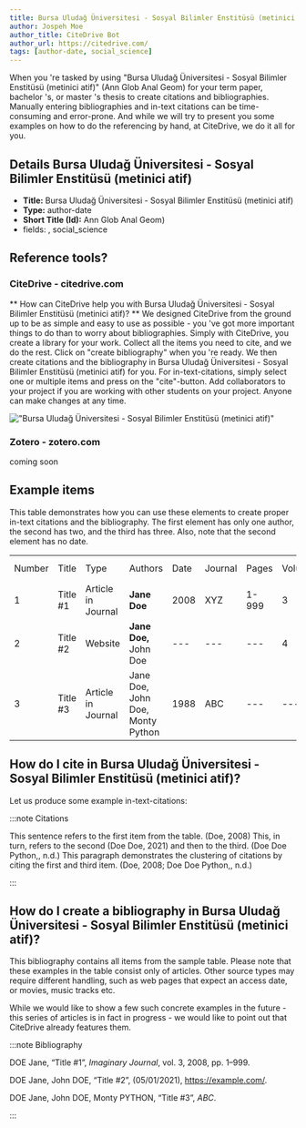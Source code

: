 ```yaml
---
title: Bursa Uludağ Üniversitesi - Sosyal Bilimler Enstitüsü (metinici atif)
author: Jospeh Moe
author_title: CiteDrive Bot
author_url: https://citedrive.com/
tags: [author-date, social_science]
---
```


When you 're tasked by using "Bursa Uludağ Üniversitesi - Sosyal Bilimler Enstitüsü (metinici atif)" (Ann Glob Anal Geom) for your term paper, bachelor 's, or master 's thesis to create citations and bibliographies.
Manually entering bibliographies and in-text citations can be time-consuming and error-prone. And while we will try to present you some examples on how to do the referencing by hand, at CiteDrive, we do it all for you.

## Details  Bursa Uludağ Üniversitesi - Sosyal Bilimler Enstitüsü (metinici atif)
* **Title:** Bursa Uludağ Üniversitesi - Sosyal Bilimler Enstitüsü (metinici atif)
* **Type:** author-date
* **Short Title (Id):** Ann Glob Anal Geom)
* fields: , social_science

## Reference tools?
### CiteDrive - citedrive.com
** How can CiteDrive help you with Bursa Uludağ Üniversitesi - Sosyal Bilimler Enstitüsü (metinici atif)? **
We designed CiteDrive from the ground up to be as simple and easy to use as possible - you 've got more important things to do than to worry about bibliographies. Simply with CiteDrive, you create a library for your work. Collect all the items you need to cite, and we do the rest. Click on "create bibliography" when you 're ready. We then create citations and the bibliography in Bursa Uludağ Üniversitesi - Sosyal Bilimler Enstitüsü (metinici atif) for you. For in-text-citations, simply select one or multiple items and press on the "cite"-button. Add collaborators to your project if you are working with other students on your project. Anyone can make changes at any time.


!["Bursa Uludağ Üniversitesi - Sosyal Bilimler Enstitüsü (metinici atif)"](images/bursa-uludag-universitesi--sosyal-bilimler-enstitusu-metinici-atif.svg "Choose Bursa Uludağ Üniversitesi - Sosyal Bilimler Enstitüsü (metinici atif) in the CiteDrive App")

### Zotero - zotero.com

coming soon

## Example items

This table demonstrates how you can use these elements to create proper in-text citations and the bibliography. The first element has only one author, the second has two, and the third has three. Also, note that the second element has no date.


<table>
  <tr>
   <td>Number
   </td>
   <td>Title
   </td>
   <td>Type
   </td>
   <td>Authors
   </td>
   <td>Date
   </td>
   <td>Journal
   </td>
   <td>Pages
   </td>
   <td>Volume
   </td>
   <td>Issue
   </td>
   <td>Access Date
   </td>
  </tr>
  <tr>
   <td>1
   </td>
   <td>Title #1
   </td>
   <td>Article in Journal
   </td>
   <td><strong>Jane Doe</strong>
   </td>
   <td>2008
   </td>
   <td>XYZ
   </td>
   <td>1-999
   </td>
   <td>3
   </td>
   <td>2
   </td>
   <td>--
   </td>
  </tr>
  <tr>
   <td>
2
   </td>
   <td>Title #2
   </td>
   <td>Website
   </td>
   <td><strong>Jane Doe, </strong>John Doe
   </td>
   <td>---
   </td>
   <td>---
   </td>
   <td>---
   </td>
   <td>4
   </td>
   <td>---
   </td>
   <td>2020-05-01
   </td>
  </tr>
  <tr>
   <td>3
   </td>
   <td>Title #3
   </td>
   <td>Article in Journal
   </td>
   <td>Jane Doe, John Doe, Monty Python
   </td>
   <td>1988
   </td>
   <td>ABC
   </td>
   <td>---
   </td>
   <td>---
   </td>
   <td>16
   </td>
   <td>---
   </td>
  </tr>
</table>



## How do I cite in  Bursa Uludağ Üniversitesi - Sosyal Bilimler Enstitüsü (metinici atif)?

Let us produce some example in-text-citations:

:::note Citations


This sentence refers to the first item from the table.  (Doe, 2008) This, in turn, refers to the second  (Doe Doe, 2021)
and then to the third.   (Doe Doe Python,, n.d.)
This paragraph demonstrates the clustering of citations by citing the first and third item.  (Doe, 2008; Doe Doe Python,, n.d.)

:::

## How do I create a bibliography in Bursa Uludağ Üniversitesi - Sosyal Bilimler Enstitüsü (metinici atif)?

This bibliography contains all items from the sample table. Please note that these examples in the table consist only of articles. Other source types may require different handling, such as web pages that expect an access date, or movies, music tracks etc.

While we would like to show a few such concrete examples in the future - this series of articles is in fact in progress - we would like to point out that CiteDrive already features them.

:::note Bibliography

DOE Jane, “Title #1”, <i>Imaginary Journal</i>, vol. 3, 2008, pp. 1–999.

DOE Jane, John  DOE, “Title #2”, (05/01/2021), https://example.com/.

DOE Jane, John DOE, Monty PYTHON, “Title #3”, <i>ABC</i>.



:::


        